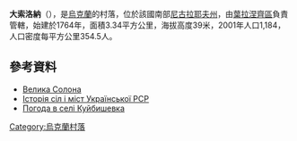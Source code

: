 {{coord|47|38|14|N|31|41|54|E|scale:100000|display=title}}

'''大索洛納'''（{{lang-uk|Велика Солона}}），是[[烏克蘭|烏克蘭]]的村落，位於該國南部[[尼古拉耶夫州|尼古拉耶夫州]]，由[[葉拉涅齊區|葉拉涅齊區]]負責管轄，始建於1764年，面積3.34平方公里，海拔高度39米，2001年人口1,184，人口密度每平方公里354.5人。

==參考資料==
* [http://w1.c1.rada.gov.ua/pls/z7502/A005?rdat1=21.11.2011&rf7571=22306 Велика Солона]{{dead link|date=2017年12月 |bot=InternetArchiveBot |fix-attempted=yes }}
* [https://web.archive.org/web/20110101201739/http://www.igsu.org.ua/Nikolaevskaja.obl/Elaneckij.rajon/Kujbyszevka.html Історія сіл і міст Української РСР {{ref-ru}}]
* [http://weather.in.ua/ua/nikolaevskaja/12658 Погода в селі Куйбишевка]{{Wayback|url=http://weather.in.ua/ua/nikolaevskaja/12658 |date=20160606232104 }}

{{Ukraine-geo-stub}}
[[Category:烏克蘭村落|Category:烏克蘭村落]]